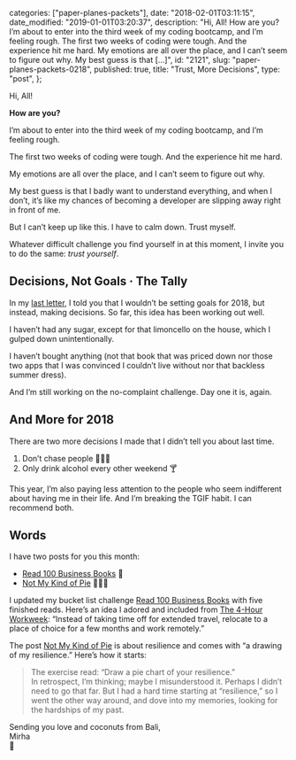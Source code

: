 
  categories: ["paper-planes-packets"],
  date: "2018-02-01T03:11:15",
  date_modified: "2019-01-01T03:20:37",
  description:
    "Hi, All! How are you? I’m about to enter into the third week of my coding bootcamp, and I’m feeling rough. The first two weeks of coding were tough. And the experience hit me hard. My emotions are all over the place, and I can’t seem to figure out why. My best guess is that […]",
  id: "2121",
  slug: "paper-planes-packets-0218",
  published: true,
  title: "Trust, More Decisions",
  type: "post",
};


Hi, All!

**How are you?**

I’m about to enter into the third week of my coding bootcamp, and I’m feeling rough.

The first two weeks of coding were tough. And the experience hit me hard.

My emotions are all over the place, and I can’t seem to figure out why.

My best guess is that I badly want to understand everything, and when I don’t, it’s like my chances of becoming a developer are slipping away right in front of me.

But I can’t keep up like this. I have to calm down. Trust myself.

Whatever difficult challenge you find yourself in at this moment, I invite you to do the same: *trust yourself*.

## Decisions, Not Goals · The Tally

In my [last letter](/letters/paper-planes-packets-0118/), I told you that I wouldn’t be setting goals for 2018, but instead, making decisions. So far, this idea has been working out well.

I haven’t had any sugar, except for that limoncello on the house, which I gulped down unintentionally.

I haven’t bought anything (not that book that was priced down nor those two apps that I was convinced I couldn’t live without nor that backless summer dress).

And I’m still working on the no-complaint challenge. Day one it is, again.

## And More for 2018

There are two more decisions I made that I didn’t tell you about last time.

1.  Don’t chase people 🙋🏻‍♀️
2.  Only drink alcohol every other weekend 🍸

This year, I’m also paying less attention to the people who seem indifferent about having me in their life. And I’m breaking the TGIF habit. I can recommend both.

## Words

I have two posts for you this month:

- [Read 100 Business Books](/read-100-books) 🔖
- [Not My Kind of Pie](/posts/resilience-pie/) 💪🏻🥧

I updated my bucket list challenge [Read 100 Business Books](/read-100-books) with five finished reads. Here’s an idea I adored and included from [The 4-Hour Workweek](/read-100-books#36-the-4-hour-workweek): “Instead of taking time off for extended travel, relocate to a place of choice for a few months and work remotely.”

The post [Not My Kind of Pie](/posts/resilience-pie/) is about resilience and comes with “a drawing of my resilience.” Here’s how it starts:

> The exercise read: “Draw a pie chart of your resilience.”\
> In retrospect, I’m thinking; maybe I misunderstood it. Perhaps I didn’t need to go that far. But I had a hard time starting at “resilience,” so I went the other way around, and dove into my memories, looking for the hardships of my past.

Sending you love and coconuts from Bali,\
Mirha\
🥥
